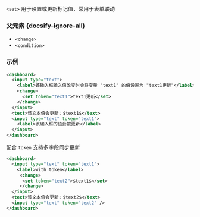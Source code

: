 `<set>` 用于设置或更新标记值，常用于表单联动

### 父元素 {docsify-ignore-all}

* `<change>`
* `<condition>`

### 示例

```xml
<dashboard>
  <input type="text">
    <label>该输入框输入值改变时会将变量 "text1" 的值设置为 "text1更新"</label>
    <change>
      <set token="text1">text1更新</set>
    </change>
  </input>
  <text>该文本值会更新：$text1$</text>
  <input type="text" token="text1">
    <label>该输入框的值会被更新</label>
  </input>
</dashboard>
```

配合 `token` 支持多字段同步更新
```xml
<dashboard>
  <input type="text" token="text1">
    <label>with token</label>
     <change>
      <set token="text2">$text1$</set>
     </change>
  </input>
  <text>该文本值会更新：$text2$</text>
  <input type="text" token="text2" />
</dashboard>
```
